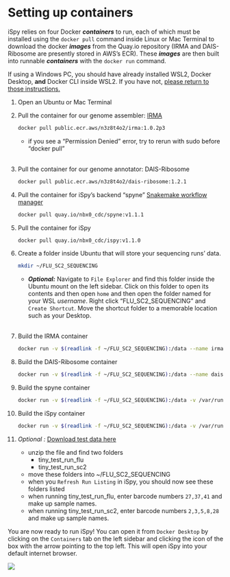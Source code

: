 
# Setting up containers

iSpy relies on four Docker **_containers_** to run, each of which must be installed using the `docker pull` command inside Linux or Mac Terminal to download the docker **_images_** from the Quay.io repository (IRMA and DAIS-Ribosome are presently stored in AWS's ECR). These **_images_** are then built into runnable **_containers_** with the `docker run` command.

If using a Windows PC, you should have already installed WSL2, Docker Desktop, **and** Docker CLI inside WSL2. If you have not, [please return to those instructions.](#how-to-install-linux-on-a-windows-1011-computer)

1. Open an Ubuntu or Mac Terminal
2. Pull the container for our genome assembler: [IRMA](https://wonder.cdc.gov/amd/flu/irma/)

    ```bash
    docker pull public.ecr.aws/n3z8t4o2/irma:1.0.2p3
    ```
    
    - if you see a "Permission Denied" error, try to rerun with sudo before "docker pull" <br><br>
    
3. Pull the container for our genome annotator: DAIS-Ribosome

    ```bash
    docker pull public.ecr.aws/n3z8t4o2/dais-ribosome:1.2.1
    ```
    
4. Pull the container for iSpy's backend "spyne" [Snakemake workflow manager](https://snakemake.readthedocs.io/en/stable/)

    ```bash
    docker pull quay.io/nbx0_cdc/spyne:v1.1.1
    ```
    
5. Pull the container for iSpy

    ```bash
    docker pull quay.io/nbx0_cdc/ispy:v1.1.0
    ```
    
6. Create a folder inside Ubuntu that will store your sequencing runs' data.

    ```bash
    mkdir ~/FLU_SC2_SEQUENCING
    ```
    
    - **_Optional:_** Navigate to `File Explorer` and find this folder inside the Ubuntu mount on the left sidebar. Click on this folder to open its contents and then open `home` and then open the folder named for your WSL _username_. Right click "FLU_SC2_SEQUENCING" and `Create Shortcut`. Move the shortcut folder to a memorable location such as your Desktop. <br><br>

7. Build the IRMA container

    ```bash
    docker run -v $(readlink -f ~/FLU_SC2_SEQUENCING):/data --name irma-1.0.2p3 -t -d public.ecr.aws/n3z8t4o2/irma:1.0.2p3
    ```
    
8. Build the DAIS-Ribosome container

    ```bash
    docker run -v $(readlink -f ~/FLU_SC2_SEQUENCING):/data --name dais-ribosome-1.2.1 -t -d public.ecr.aws/n3z8t4o2/dais-ribosome:1.2.1
    ```
    
9. Build the spyne container

    ```bash
    docker run -v $(readlink -f ~/FLU_SC2_SEQUENCING):/data -v /var/run/docker.sock:/var/run/docker.sock --name spyne -t -d quay.io/nbx0_cdc/spyne:v1.1.1
    ```
    
10. Build the iSpy container

    ```bash
    docker run -v $(readlink -f ~/FLU_SC2_SEQUENCING):/data -v /var/run/docker.sock:/var/run/docker.sock -d -p 8050:8050 --name ispy quay.io/nbx0_cdc/ispy:v1.1.0
    ```
    
11. _Optional :_ [Download test data here](https://centersfordiseasecontrol.sharefile.com/d-sb2d3b06e9ef946cf89e1a43c5a141a3f)
    - unzip the file and find two folders
        - tiny_test_run_flu
        - tiny_test_run_sc2
    - move these folders into ~/FLU_SC2_SEQUENCING
    - when you `Refresh Run Listing` in iSpy, you should now see these folders listed
    - when running tiny_test_run_flu, enter barcode numbers `27,37,41` and make up sample names.
    - when running tiny_test_run_sc2, enter barcode numbers `2,3,5,8,28` and make up sample names.
    
You are now ready to run iSpy! You can open it from `Docker Desktop` by clicking on the `Containers` tab on the left sidebar and clicking the icon of the box with the arrow pointing to the top left. This will open iSpy into your default internet browser.

![](images/dockerdesktop_launch_irmaspy.png)



